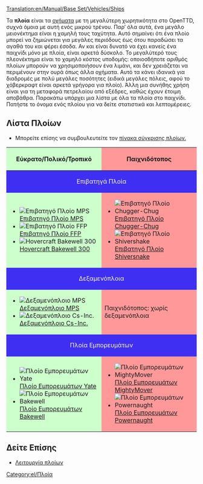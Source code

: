 [[Translation:en/Manual/Base Set/Vehicles/Ships]]
{{el/Πίνακας περιεχομένων}}

Τα '''πλοία''' είναι τα [[el/Manual/Base Set/Vehicles/Οχήματα|οχήματα]] με τη μεγαλύτερη χωρητικότητα στο OpenTTD, συχνά όμοια με αυτή ενός μικρού τρένου. Παρ’ όλα αυτά, ένα μεγάλο μειονέκτημα είναι η χαμηλή τους ταχύτητα. Αυτό σημαίνει ότι ένα πλοίο μπορεί να ζημιώνεται για μεγάλες περιόδους έως ότου παραδώσει τα αγαθά του και φέρει έσοδα. Αν και είναι δυνατό να έχει κανείς ένα παιχνίδι μόνο με πλοία, είναι αρκετά δύσκολο. Το μεγαλύτερό τους πλεονέκτημα είναι το χαμηλό κόστος υποδομής: οποιοσδήποτε αριθμός πλοίων μπορούν να χρησιμοποιήσουν ένα λιμάνι, και δεν χρειάζεται να περιμένουν στην ουρά όπως άλλα οχήματα. Αυτό τα κάνει ιδανικά για διαδρομές με πολύ μεγάλες ποσότητες (ειδικά μεγάλες πόλεις, αφού το χόβερκραφτ είναι αρκετά γρήγορα για πλοίο). Άλλη μια συνήθης χρήση είναι για τη μεταφορά πετρελαίου από εξέδρες, καθώς έχουν έτοιμη αποβάθρα. Παρακάτω υπάρχει μια λίστα με όλα τα πλοία στο παιχνίδι. Πατήστε το όνομα ενός πλοίου για να δείτε στατιστικά και λεπτομέρειες.

==Λίστα Πλοίων==
* Μπορείτε επίσης να συμβουλευτείτε τον [[el/Σύγκριση Πλοίων|πίνακα σύγκρισης πλοίων.]]

{|border="1" cellspacing="2" cellpadding="3" rules="all" style="margin:1em 1em 1em 0; border:solid 1px #AAAAAA;"
!width="50%" style="background: #ccffcc" | Εύκρατο/Πολικό/Τροπικό
!width="50%" style="background: #ff9999" | Παιχνιδότοπος
|-
! colspan="2" style="background: #3e2ff3; color:white" align="center" | Επιβατηγά Πλοία
|-
| style="background: #ccffcc" |
*[[File:en/Ferry.png|Επιβατηγό Πλοίο MPS]] [[el/Manual/Base Set/Vehicles/Επιβατηγό Πλοίο MPS|Επιβατηγό Πλοίο MPS]]
*[[File:en/Ferry.png|Επιβατηγό Πλοίο FFP]] [[el/Manual/Base Set/Vehicles/Επιβατηγό Πλοίο FFP|Επιβατηγό Πλοίο FFP]]
*[[File:en/Hovercraft.png|Hovercraft Bakewell 300]] [[el/Manual/Base Set/Vehicles/Hovercraft Bakewell 300|Hovercraft Bakewell 300]]
| style="background: #ff9999" |
*[[File:en/Toylandpassengership.png|Επιβατηγό Πλοίο Chugger-Chug]] [[el/Manual/Base Set/Vehicles/Επιβατηγό Πλοίο Chugger-Chug|Επιβατηγό Πλοίο Chugger-Chug]]
*[[File:en/Toylandpassengership.png|Επιβατηγό Πλοίο Shivershake]] [[el/Manual/Base Set/Vehicles/Επιβατηγό Πλοίο Shivershake|Επιβατηγό Πλοίο Shiversnake]]
|-
! colspan="2" style="background: #3e2ff3; color:white" align="center" |Δεξαμενόπλοια
|-
| style="background: #ccffcc" |
*[[File:en/OilTanker.png|Δεξαμενόπλοιο MPS]] [[el/Manual/Base Set/Vehicles/Δεξαμενόπλοιο MPS|Δεξαμενόπλοιο MPS]]
*[[File:en/OilTanker.png|Δεξαμενόπλοιο Cs-Inc.]] [[el/Manual/Base Set/Vehicles/Δεξαμενόπλοιο Cs-Inc.|Δεξαμενόπλοιο Cs-Inc.]]
| style="background: #ff9999" | Παιχνιδότοπος: χωρίς δεξαμενόπλοια
|-
! colspan="2" style="background: #3e2ff3; color:white" align="center" | Πλοία Εμπορευμάτων
|-
| style="background: #ccffcc" |
*[[File:en/CargoShip.png|Πλοίο Εμπορευμάτων Yate]] [[el/Πλοίο Εμπορευμάτων Yate|Πλοίο Εμπορευμάτων Yate]]
*[[File:en/CargoShip.png|Πλοίο Εμπορευμάτων Bakewell]] [[el/Πλοίο Εμπορευμάτων Bakewell|Πλοίο Εμπορευμάτων Bakewell]]
| style="background: #ff9999" |
*[[File:en/Toylandcargoship.png|Πλοίο Εμπορευμάτων MightyMover]] [[el/Πλοίο Εμπορευμάτων MightyMover|Πλοίο Εμπορευμάτων MightyMover]]
*[[File:en/Toylandcargoship.png|Πλοίο Εμπορευμάτων Powernaught]] [[el/Πλοίο Εμπορευμάτων Powernaught|Πλοίο Εμπορευμάτων Powernaught]]
|}

==Δείτε Επίσης==
*[[el/Κατασκευή καναλιών#Λειτουργία_πλοίων|Λειτουργία πλοίων]]


[[Category:el/Πλοία]]